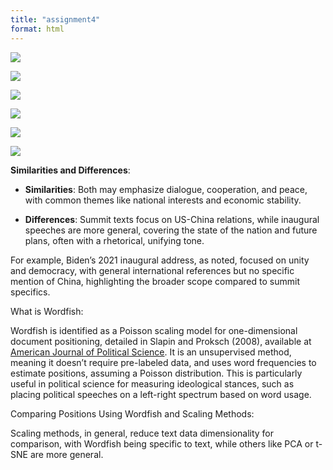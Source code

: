 ---
title: "assignment4"
format: html
---

![](images/Rplot.png)

![](images/Rplot02-01.png)

![](images/Rplot03-01.png)

![](images/Rplot04-01.png)

![](images/Rplot05-01.png)

![](images/Rplot06.png)

**Similarities and Differences**:

-   **Similarities**: Both may emphasize dialogue, cooperation, and peace, with common themes like national interests and economic stability.

-   **Differences**: Summit texts focus on US-China relations, while inaugural speeches are more general, covering the state of the nation and future plans, often with a rhetorical, unifying tone.

For example, Biden's 2021 inaugural address, as noted, focused on unity and democracy, with general international references but no specific mention of China, highlighting the broader scope compared to summit specifics.

What is Wordfish: 

Wordfish is identified as a Poisson scaling model for one-dimensional document positioning, detailed in Slapin and Proksch (2008), available at [American Journal of Political Science](https://onlinelibrary.wiley.com/doi/abs/10.1111/j.1540-5907.2008.00338.x). It is an unsupervised method, meaning it doesn't require pre-labeled data, and uses word frequencies to estimate positions, assuming a Poisson distribution. This is particularly useful in political science for measuring ideological stances, such as placing political speeches on a left-right spectrum based on word usage.

Comparing Positions Using Wordfish and Scaling Methods:

Scaling methods, in general, reduce text data dimensionality for comparison, with Wordfish being specific to text, while others like PCA or t-SNE are more general.
